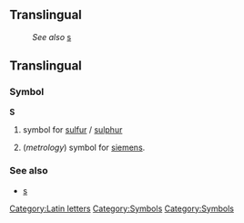 ==Translingual==
:''See also'' [[s]]
==Translingual==
===Symbol===
'''S'''
# {{chemistry}} symbol for [[sulfur]] / [[sulphur]]
# (''metrology'') symbol for [[siemens]].

[[Category:Latin letters]]
[[Category:Symbols]]

===See also===
*[[s]]
[[Category:Symbols]]